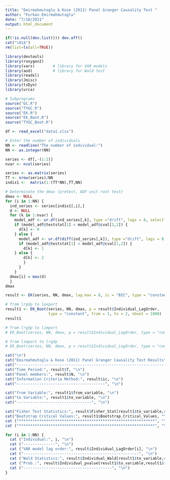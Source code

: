 ```yaml
---
title: "Emirmahmutoglu & Kose (2011) Panel Granger Causality Test "
author: "Furkan Emirmahmutoglu"
date: "7/18/2021"
output: html_document
---
```

```r
if(!is.null(dev.list())) dev.off()
cat("\014")
rm(list=ls(all=TRUE))
```

```r
library(devtools)
library(roxygen2)
library(vars)        # library for VAR models   
library(aod)         # library for Wald test 
library(readxl)
library(Jmisc)
library(tsDyn)
library(urca)

# Subprograms 
source("GC.R")
source("TYGC.R")
source("EK.R")
source("EK_Boot.R")
source("TYGC_Boot.R")
```

```r
df <- read_excel("data1.xlsx")

# Enter the number of individuals
NN <- readline("The number of individual:")
NN <- as.integer(NN)

series <- df[,-(1:2)]
nvar <- ncol(series)

series <- as.matrix(series)
TT <- nrow(series)/NN    
indix1 <-  matrix(1:(TT*NN),TT,NN) 

# Determinate the dmax (pretest, ADF unit root test)
dmax <- NULL
for (i in 1:NN) {
  ind_series <- series[indix1[,i],]
  d <- NULL
  for (k in 1:nvar) {
    model_adf <- ur.df(ind_series[,k], type ="drift", lags = 8, selectlags = "BIC")     
    if (model_adf@teststat[1] < model_adf@cval[1,2]) {
      d[k] <- 0
    } else {
      model_adf <- ur.df(diff(ind_series[,k]), type ="drift", lags = 8, selectlags = "BIC") 
      if (model_adf@teststat[1] < model_adf@cval[1,2]) {
        d[k] <- 1
    } else {
        d[k] <- 2 
        }
      }
    }
  dmax[i] = max(d)
  }
dmax
```

```r
result <- EK(series, NN, dmax, lag.max = 8, ic = "BIC", type = "constant")
```


```r
# from lrgdp to lexport 
result1 <- EK_Boot(series, NN, dmax, p = result$Individual_LagOrder, 
                   type = "constant", from = 1, to = 2, nboot = 1000)  
result1

# from lrgdp to limport 
# EK_Boot(series, NN, dmax, p = result$Individual_LagOrder, type = "constant", from = 1, to = 3, nboot = 1000)  

# from limport to lrgdp
# EK_Boot(series, NN, dmax, p = result$Individual_LagOrder, type = "constant", from = 3, to = 1, nboot = 1000)  

```

```r
cat("\n")
cat("Emirmahmutoglu & Kose (2011) Panel Granger Causality Test Results" , "\n")
cat("------------------------------------------------------------------", "\n")
cat("Time Period:", result$T, "\n")
cat("Panel members:", result$N, "\n")
cat("Information Criteria Method:", result$ic, "\n")
cat("---------------------------------------", "\n")

cat("from Variable:", result1$from_variable, "\n")  
cat("to Variable:", result1$to_variable, "\n")
cat("---------------------------------", "\n") 

cat("Fisher Test Statistics:", result$Fisher_Stat[result1$to_variable,result1$from_variable], "\n")
cat("Bootstrap Critical Values:", result1$Bootstrap_Critical_Values, "\n")
cat ("************************************************************", "\n")
cat ("************************************************************", "\n")

for (i in 1:NN) {
  cat ("Individual:", i, "\n")
  cat ("--------------", "\n")
  cat ("VAR model lag order:", result$Individual_LagOrder[i], "\n")
  cat ("---------------------------------------------------", "\n")
  cat ("Wald Statistics:", result$Individual_Wald[result1$to_variable,result1$from_variable,i], "\n")
  cat ("Prob.:", result$Individual_pvalue[result1$to_variable,result1$from_variable,i], "\n")
  cat ("---------------------------------------", "\n")
}
```




